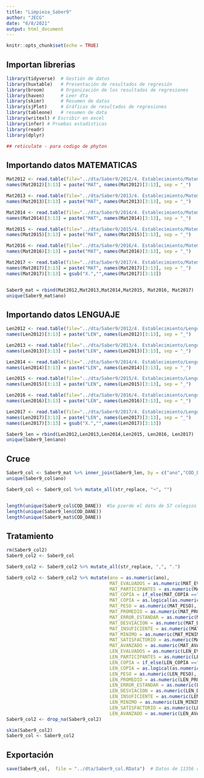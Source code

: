```yaml
---
title: "Limpieza_Saber9"
author: "JECG"
date: "6/8/2021"
output: html_document
---
```


```r
knitr::opts_chunk$set(echo = TRUE)
```

## Importan librerias

```r
library(tidyverse)  # Gestión de datos
library(huxtable)   # Presentación de resultados de regresión
library(broom)      # Organización de los resultados de regresiones
library(haven)      # Leer dta
library(skimr)      # Resumen de datos
library(sjPlot)     # Gráficas de resultados de regresiones
library(tableone)   # resumen de data
library(writexl) # Escribir en excel
library(infer) # Pruebas estadísticas
library(readr)
library(dplyr)

## reticulate - para codigo de phyton
```

## Importando datos MATEMATICAS

```r
Mat2012 <- read.table(file="../dta/Saber9/2012/4. Establecimiento/Matematicas_Grado9_2012_EE_Completo.txt", sep = "¬",encoding = "Unicode", header = TRUE) %>% mutate(ano = 2012) %>% relocate(ano,.after = "COD_DANE")
names(Mat2012)[3:13] = paste("MAT", names(Mat2012)[3:13], sep = "_")

Mat2013 <- read.table(file="../dta/Saber9/2013/4. Establecimiento/Matematicas_Grado9_2013_EE_Completo.txt", sep = "¬",encoding = "Unicode", header = TRUE) %>% mutate(ano = 2013) %>% relocate(ano,.after = "COD_DANE")
names(Mat2013)[3:13] = paste("MAT", names(Mat2013)[3:13], sep = "_")

Mat2014 <- read.table(file="../dta/Saber9/2014/4. Establecimiento/Matematicas_Grado9_2014_EE_Completo.txt", sep = "¬",encoding = "Unicode", header = TRUE) %>% mutate(ano = 2014) %>% relocate(ano,.after = "COD_DANE")
names(Mat2014)[3:13] = paste("MAT", names(Mat2014)[3:13], sep = "_")

Mat2015 <- read.table(file="../dta/Saber9/2015/4. Establecimiento/Matematicas_Grado9_2015_EE_Completo.txt", sep = "¬",encoding = "Unicode", header = TRUE) %>% mutate(ano = 2015) %>% relocate(ano,.after = "COD_DANE")
names(Mat2015)[3:13] = paste("MAT", names(Mat2015)[3:13], sep = "_")

Mat2016 <- read.table(file="../dta/Saber9/2016/4. Establecimiento/Matematicas_Grado9_2016_EE_Completo.txt", sep = "¬",encoding = "Unicode", header = TRUE) %>% mutate(ano = 2016) %>% relocate(ano,.after = "COD_DANE")
names(Mat2016)[3:13] = paste("MAT", names(Mat2016)[3:13], sep = "_")

Mat2017 <- read.table(file="../dta/Saber9/2017/4. Establecimiento/Matematicas_Grado9_2017_EE_Completo.txt", sep = "Â",encoding = "Unicode", header = TRUE) %>% mutate(ano = 2017) %>% relocate(ano,.after = "COD_DANE")
names(Mat2017)[3:13] = paste("MAT", names(Mat2017)[3:13], sep = "_")
names(Mat2017)[3:13] = gsub("X.","",names(Mat2017)[3:13])


Saber9_mat = rbind(Mat2012,Mat2013,Mat2014,Mat2015, Mat2016, Mat2017)
unique(Saber9_mat$ano)


```


## Importando datos LENGUAJE

```r
Len2012 <- read.table(file="../dta/Saber9/2012/4. Establecimiento/Lenguaje_Grado9_2012_EE_Completo.txt", sep = "¬",encoding = "Unicode", header = TRUE) %>% mutate(ano = 2012) %>% relocate(ano,.after = "COD_DANE")
names(Len2012)[3:13] = paste("LEN", names(Len2012)[3:13], sep = "_")

Len2013 <- read.table(file="../dta/Saber9/2013/4. Establecimiento/Lenguaje_Grado9_2013_EE_Completo.txt", sep = "¬",encoding = "Unicode", header = TRUE) %>% mutate(ano = 2013) %>% relocate(ano,.after = "COD_DANE")
names(Len2013)[3:13] = paste("LEN", names(Len2013)[3:13], sep = "_")

Len2014 <- read.table(file="../dta/Saber9/2014/4. Establecimiento/Lenguaje_Grado9_2014_EE_Completo.txt", sep = "¬",encoding = "Unicode", header = TRUE) %>% mutate(ano = 2014) %>% relocate(ano,.after = "COD_DANE")
names(Len2014)[3:13] = paste("LEN", names(Len2014)[3:13], sep = "_")

Len2015 <- read.table(file="../dta/Saber9/2015/4. Establecimiento/Lenguaje_Grado9_2015_EE_Completo.txt", sep = "¬",encoding = "Unicode", header = TRUE) %>% mutate(ano = 2015) %>% relocate(ano,.after = "COD_DANE")
names(Len2015)[3:13] = paste("LEN", names(Len2015)[3:13], sep = "_")

Len2016 <- read.table(file="../dta/Saber9/2016/4. Establecimiento/Lenguaje_Grado9_2016_EE_Completo.txt", sep = "¬",encoding = "Unicode", header = TRUE) %>% mutate(ano = 2016) %>% relocate(ano,.after = "COD_DANE")
names(Len2016)[3:13] = paste("LEN", names(Len2016)[3:13], sep = "_")

Len2017 <- read.table(file="../dta/Saber9/2017/4. Establecimiento/Lenguaje_Grado9_2017_EE_Completo.txt", sep = "Â",encoding = "Unicode", header = TRUE) %>% mutate(ano = 2017) %>% relocate(ano,.after = "COD_DANE")
names(Len2017)[3:13] = paste("LEN", names(Len2017)[3:13], sep = "_")
names(Len2017)[3:13] = gsub("X.","",names(Len2017)[3:13])

Saber9_len = rbind(Len2012,Len2013,Len2014,Len2015, Len2016, Len2017)
unique(Saber9_len$ano)

```

## Cruce
```r
Saber9_col <- Saber9_mat %>% inner_join(Saber9_len, by = c("ano","COD_DANE"))
unique(Saber9_col$ano)

Saber9_col <- Saber9_col %>% mutate_all(str_replace, "¬", "")


length(unique(Saber9_col$COD_DANE))  #Se pierde el dato de 57 colegios unicamente
length(unique(Saber9_len$COD_DANE))
length(unique(Saber9_mat$COD_DANE)) 

```
## Tratamiento


```r
rm(Saber9_col2)
Saber9_col2 <- Saber9_col

Saber9_col2 <- Saber9_col2 %>% mutate_all(str_replace, ",", ".")

Saber9_col2 <- Saber9_col2 %>% mutate(ano = as.numeric(ano),
                                      MAT_EVALUADOS = as.numeric(MAT_EVALUADOS),
                                      MAT_PARTICIPANTES = as.numeric(MAT_PARTICIPANTES),
                                      MAT_COPIA = if_else(MAT_COPIA =="2","1",MAT_COPIA),
                                      MAT_COPIA = as.logical(as.numeric(MAT_COPIA)),
                                      MAT_PESO = as.numeric(MAT_PESO),
                                      MAT_PROMEDIO = as.numeric(MAT_PROMEDIO),
                                      MAT_ERROR_ESTANDAR = as.numeric(MAT_ERROR_ESTANDAR),
                                      MAT_DESVIACION = as.numeric(MAT_DESVIACION),
                                      MAT_INSUFICIENTE = as.numeric(MAT_INSUFICIENTE),
                                      MAT_MINIMO = as.numeric(MAT_MINIMO),
                                      MAT_SATISFACTORIO = as.numeric(MAT_SATISFACTORIO),
                                      MAT_AVANZADO = as.numeric(MAT_AVANZADO),
                                      LEN_EVALUADOS = as.numeric(LEN_EVALUADOS),
                                      LEN_PARTICIPANTES = as.numeric(LEN_PARTICIPANTES),
                                      LEN_COPIA = if_else(LEN_COPIA =="2","1",LEN_COPIA),
                                      LEN_COPIA = as.logical(as.numeric(LEN_COPIA)),
                                      LEN_PESO = as.numeric(LEN_PESO),
                                      LEN_PROMEDIO = as.numeric(LEN_PROMEDIO),
                                      LEN_ERROR_ESTANDAR = as.numeric(LEN_ERROR_ESTANDAR),
                                      LEN_DESVIACION = as.numeric(LEN_DESVIACION),
                                      LEN_INSUFICIENTE = as.numeric(LEN_INSUFICIENTE),
                                      LEN_MINIMO = as.numeric(LEN_MINIMO),
                                      LEN_SATISFACTORIO = as.numeric(LEN_SATISFACTORIO),
                                      LEN_AVANZADO = as.numeric(LEN_AVANZADO))
Saber9_col2 <- drop_na(Saber9_col2)

skim(Saber9_col2)
Saber9_col <- Saber9_col2
```



## Exportación
```r
save(Saber9_col,  file = "../dta/Saber9_col.RData")  # Datos de 11356 colegios entre 2012 y 2017
```




























